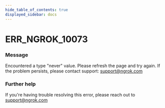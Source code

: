 ```yaml
---
hide_table_of_contents: true
displayed_sidebar: docs
---
```



# ERR_NGROK_10073

### Message

Encountered a type "never" value. Please refresh the page and try again. If the problem persists, please contact support: support@ngrok.com

<ErrorDetails error="err_ngrok_10073" />

### Further help

If you're having trouble resolving this error, please reach out to [support@ngrok.com](mailto:support@ngrok.com?subject=Help%20with%20ERR_NGROK_10073)

